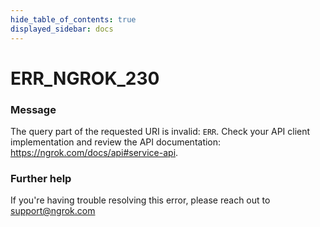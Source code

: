 ```yaml
---
hide_table_of_contents: true
displayed_sidebar: docs
---
```



# ERR_NGROK_230

### Message

The query part of the requested URI is invalid: `ERR`. Check your API client implementation and review the API documentation: https://ngrok.com/docs/api#service-api.

<ErrorDetails error="err_ngrok_230" />

### Further help

If you're having trouble resolving this error, please reach out to [support@ngrok.com](mailto:support@ngrok.com?subject=Help%20with%20ERR_NGROK_230)
